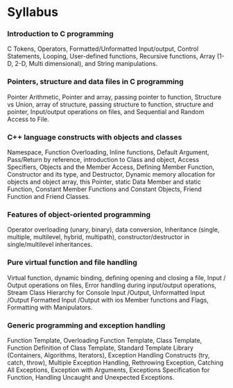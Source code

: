 
# Syllabus

<Steps>

### Introduction to C programming

C Tokens, Operators, Formatted/Unformatted Input/output, Control Statements, Looping, User-defined functions, Recursive functions, Array (1-D, 2-D, Multi dimensional), and String manipulations.

### Pointers, structure and data files in C programming

Pointer Arithmetic, Pointer and array, passing pointer to function, Structure vs Union, array of structure, passing structure to function, structure and pointer, Input/output operations on files, and Sequential and Random Access to File.

### C++ language constructs with objects and classes

Namespace, Function Overloading, Inline functions, Default Argument, Pass/Return by reference, introduction to Class and object, Access Specifiers, Objects and the Member Access, Defining Member Function, Constructor and its type, and Destructor, Dynamic memory allocation for objects and object array, this Pointer, static Data Member and static Function, Constant Member Functions and Constant Objects, Friend Function and Friend Classes.

### Features of object-oriented programming

Operator overloading (unary, binary), data conversion, Inheritance (single, multiple, multilevel, hybrid, multipath), constructor/destructor in single/multilevel inheritances.

### Pure virtual function and file handling

Virtual function, dynamic binding, defining opening and closing a file, Input / Output operations on files, Error handling during input/output operations, Stream Class Hierarchy for Console Input /Output, Unformatted Input /Output Formatted Input /Output with ios Member functions and Flags, Formatting with Manipulators.

### Generic programming and exception handling

Function Template, Overloading Function Template, Class Template, Function Definition of Class Template, Standard Template Library (Containers, Algorithms, Iterators), Exception Handling Constructs (try, catch, throw), Multiple Exception Handling, Rethrowing Exception, Catching All Exceptions, Exception with Arguments, Exceptions Specification for Function, Handling Uncaught and Unexpected Exceptions.

</Steps>
